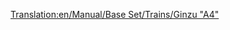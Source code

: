 [[Translation:en/Manual/Base Set/Trains/Ginzu "A4"]]
{{fr/Manual/Base Set/Trains/Train|Nom=Ginzu "A4"
|Image=[[File:en/Manual/Base Set/Trains/Ginzua4.png]]
|Coût=22 265£ (44 530$)
|Vitesse=128 km/h (80 mph)
|Poids=162 t
|Puissance=1200 cv (895 kW)
|Entretien=2 296£ (4 592$)
|Conception=1935
|Vie=20
|Capacité=N/A
|Description=Le train à vapeur le plus couramment utilisé, jusqu'à ce que les trains diésel deviennent disponibles. La Ginzu est disponible dès le début (si vous commencez autour de 1945), et est la plus rapide de toutes les locomotives à vapeur disponibles. Plus tard, la [[fr/Manual/Base Set/Trains/SH "8P"|SH "8P"]] deviendra disponible.
|Réalité=C'est une version renommée de la locomotive [https://www.wikipedia.org/wiki/fr:LNER Classe A4 British Gresley A4]. Une locomotive British Gresley A4, nommée "Mallard", détient le record de la locomotive à vapeur la plus rapide à 126 mph (202.8 km/h).<br/>
Pour plus d'information, voyez http://www.lner.info/locos/A/a4.shtml (en anglais).
}}